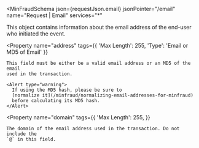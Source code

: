 
<MinFraudSchema
  json={requestJson.email}
  jsonPointer="/email"
  name="Request | Email"
  services="*"
>
  This object contains information about the email address of the end-user
  who initiated the event.

  <Property
    name="address"
    tags={{
      'Max Length': 255,
      'Type': 'Email or MD5 of Email'
    }}
  >
    This field must be either be a valid email address or an MD5 of the email
    used in the transaction.

    <Alert type="warning">
      If using the MD5 hash, please be sure to
      [normalize it](/minfraud/normalizing-email-addresses-for-minfraud)
      before calculating its MD5 hash.
    </Alert>
  </Property>

  <Property
    name="domain"
    tags={{
      'Max Length': 255,
    }}
  >
    The domain of the email address used in the transaction. Do not include the
    `@` in this field.
  </Property>
</MinFraudSchema>
